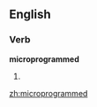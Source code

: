 ==English==

===Verb===
'''microprogrammed'''

# {{present participle of|[[microprogram]]}}

[[zh:microprogrammed]]